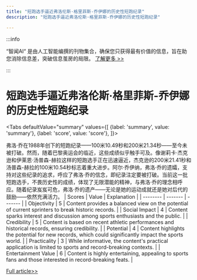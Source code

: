 ```yaml
---
title: "短跑选手逼近弗洛伦斯·格里菲斯-乔伊娜的历史性短跑纪录"
description: "短跑选手逼近弗洛伦斯·格里菲斯-乔伊娜的历史性短跑纪录"

---
```



:::info

“智闻AI“ 是由人工智能编撰的刊物集合，确保您只获得最有价值的信息，旨在助您消除信息差，突破信息茧房的局限。  [了解更多 >>](/zh-Hans/docs/guides)

:::

# 短跑选手逼近弗洛伦斯·格里菲斯-乔伊娜的历史性短跑纪录


<Tabs
	defaultValue="summary"
	values={[
	{label: 'summary', value: 'summary'},
	{label: 'score', value: 'score'},
]}>
<TabItem value="summary">


弗洛·乔在1988年创下的短跑纪录——100米10.49秒和200米21.34秒——至今未被打破。然而，随着巴黎奥运会的临近，这些成绩似乎触手可及。像谢莉卡·杰克逊和伊莱恩·汤普森-赫拉这样的短跑选手正在迅速逼近，杰克逊的200米21.41秒和汤普森-赫拉的100米10.54秒标志着重大进步。阿尔·乔伊纳，弗洛·乔的遗孀，支持对这些纪录的追求，呼应了弗洛·乔的信念，即纪录注定要被打破。当前这一批短跑选手，不畏历史性的成绩，体现了无限潜能的精神，与弗洛·乔的理念相呼应。随着纪录岌岌可危，弗洛·乔的遗产——无论是她的运动成就还是她对后代的鼓励——依然充满活力。
</TabItem>
<TabItem value="score">
	| Scores     | Value   | Explanation |
	| -------- | ------- | ------- |
	| Objectivity  | 5    | Content provides a balanced view on the potential of current sprinters to break historic records.    |
	| Social Impact | 4     | Content sparks interest and discussion among sports enthusiasts and the public.    |
	| Credibility    | 5    | Content is based on recent athletic performances and historical records, ensuring credibility.    |
	| Potential    | 4    | Content highlights the potential for new records, which could significantly impact the sports world.    |
	| Practicality    | 3    | While informative, the content's practical application is limited to sports and record-breaking contexts.    |
	| Entertainment Value    | 6    | Content is highly entertaining, appealing to sports fans and those interested in record-breaking feats.    |
</TabItem>
</Tabs>

[Full article>>](https://apnews.com/article/olympics-2024-flojo-records-8b1b7f8cf40dbe90a80bd40e308ab590)
